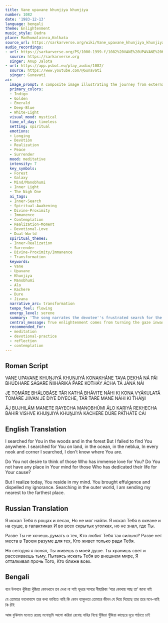 ```yaml
---
title: Vane upavane khunjiya khunjiya
number: 1082
date: '1983-12-13'
language: bengali
theme: Enlightenment
music_style: Dadra
place: Madhumalainca,Kolkata
source_url: https://sarkarverse.org/wiki/Vane_upavane_khunjiya_khunjiya
audio_recordings:
- url: https://sarkarverse.org/PS/1000-1999-f/1082%20VANE%20UPAVANE%20KHUNJIYA%27%20KHUNJIYA%27%202.mp3
  source: https://sarkarverse.org
  singer: Anup Jalota
- url: https://app.psbot.eu/play_audio/1082/
  source: https://www.youtube.com/@Gunavati
  singer: Gunavati
ai:
  image_prompt: A composite image illustrating the journey from external searching to inner realization. On one side, vast, cosmic landscapes featuring deep-blue galaxies, misty mountains, and emerald forests dominate the frame, symbolizing the futile search. The central focus shifts to a figure dissolving into pure golden and white light, radiating from within the chest area, illuminating a surrounding abstract inner space (Manobhumi). The mood is mystical, blending celestial indigo and terrestrial green with brilliant spiritual illumination.
  primary_colors:
  - Indigo
  - Golden
  - Emerald
  - Deep-Blue
  - White-Light
  visual_mood: mystical
  time_of_day: timeless
  setting: spiritual
  emotions:
  - Longing
  - Devotion
  - Realization
  - Peace
  - Surrender
  mood: meditative
  intensity: 7
  key_symbols:
  - Forest
  - Galaxy
  - Mind/Manobhumi
  - Inner Light
  - The Nigh One
  ai_tags:
  - Inner-Search
  - Spiritual-Awakening
  - Divine-Proximity
  - Immanence
  - Contemplation
  - Realization-Moment
  - Devotional-Love
  - Dual-World
  spiritual_themes:
  - Inner-Realization
  - Surrender
  - Divine-Proximity/Immanence
  - Transformation
  keywords:
  - Vane
  - Upavane
  - Khunjiya
  - Manobhumi
  - Alo
  - Kachere
  - Dure
  - Jivana
  narrative_arc: transformation
  tempo_feel: flowing
  energy_level: serene
  summary: 'The song narrates the devotee''s frustrated search for the Divine throughout the external world—in forests, mountains, and galaxies. After expressing a poignant yearning and questioning the Divine''s regard for those who surrender, the seeker experiences a profound realization: the Beloved has always resided within the mind (Manobhumi), keeping the inner realm alight, and the external search mistakenly pushed the ''Nigh One'' away.'
  central_message: True enlightenment comes from turning the gaze inward, recognizing that the Divine is not distant but resides immediately within the self, illuminating the inner landscape.
  recommended_for:
  - meditation
  - devotional-practice
  - reflection
  - contemplation
---
```


## Roman Script

VANE UPAVANE KHUṊJIYÁ KHUṊJIYÁ
KONAKHÁNE TAVA DEKHÁ NÁ PÁI
BHÚDHARE SÁGARE NIIHÁRIKÁ PARE
KOTHÁY ÁCHA TÁ JÁNÁ NÁI

JE TOMÁRE BHÁLOBÁSE TÁR KATHÁ
BHÁVITE NÁHI KI KONA VYÁKULATÁ
TOMÁRE JIIVAN JE DIYE DIYECHE,
TÁR TARE MANE NÁHI KI T́HÁṊI

ÁJ BUJHILÁM MANETE RAYECHA
MANOBHÚMI ÁLO KARIYÁ REKHECHA
BÁHIR VISHVE KHUṊJIYÁ KHUṊJIYÁ
KÁCHERE DÚRE PÁT́HÁTE CÁI

## English Translation

I searched for You in the woods and in the forest
But I failed to find You anywhere.
I searched for You on land, in the ocean, in the neblua,
In every nook and corner I searched,
I don't know where You are.

Do You not desire to think of those
Who has immense love for You?
Do You not have any place in Your mind for those
Who has dedicated their life for Your cause?

But I realize today, You reside in my mind.
You brought effulgence and dispelled my ignorance.
Searching in the outer world,
I am sending my nearest to the farthest place.

## Russian Translation

Я искал Тебя в рощах и лесах,
Но не мог найти.
Я искал Тебя в океане и на суше, в галактиках
И во всех скрытых уголках, но не знал, где Ты.

Разве Ты не хочешь думать о тех,
Кто любит Тебя так сильно?
Разве нет места в Твоем разуме для тех,
Кто живет только ради Тебя.

Но сегодня я понял, Ты живешь в моей душе.
Ты хранишь свет и рассеиваешь тьму.
Пытаясь искать Тебя во внешнем мире,
Я отталкивал прочь Того, Кто ближе всех.

## Bengali

বনে উপবনে খুঁজিয়া খুঁজিয়া
কোনখানে তব দেখা না পাই
ভূধরে সাগরে নীহারিকা ‘পরে
কোথায় আছ তা’ জানা নাই

যে তোমারে ভালোবাসে তার কথা
ভাবিতে নাহি কি কোন ব্যাকুলতা
তোমারে জীবন যে দিয়ে দিয়েছে
তার তরে মনে-নাহি কি ঠাঁই

আজ বুঝিলাম মনেতে রয়েছ
মনোভূমি আলো করিয়া রেখেছ
বাহির বিশ্বে খুঁজিয়া খুঁজিয়া
কাছেরে দূরে পাঠাতে চাই
